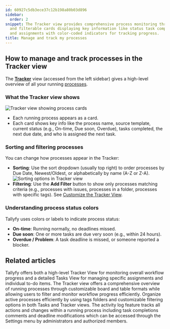 ```yaml
---
id: 60927c5db3ece37c12b198a80b03d896
sidebar:
  order: 2
snippet: The Tracker view provides comprehensive process monitoring through sortable
  and filterable cards displaying key information like status task completion dates
  and assignments with color-coded indicators for tracking progress.
title: Manage and track my processes
---
```


## How to manage and track processes in the Tracker view

The **[Tracker](/products/pro/tracking-and-tasks/tracker-view/)** view (accessed from the left sidebar) gives a high-level overview of all your running [processes](/products/pro/tracking-and-tasks/processes/).

### What the Tracker view shows

![Tracker view showing process cards](https://screenshots.tallyfy.com/tallyfy%2Fpro%2Fdesktop-light-showcase-tracker-tab.png)

*   Each running process appears as a card.
*   Each card shows key info like the process name, source template, current status (e.g., On-time, Due soon, Overdue), tasks completed, the next due date, and who is assigned the next task.

### Sorting and filtering processes

You can change how processes appear in the Tracker:

*   **Sorting**: Use the sort dropdown (usually top right) to order processes by Due Date, Newest/Oldest, or alphabetically by name (A-Z or Z-A).
    ![Sorting options in Tracker view](https://screenshots.tallyfy.com/tallyfy%2Fpro%2Fdesktop-light-order-processes.png)
*   **Filtering**: Use the **Add Filter** button to show only processes matching criteria (e.g., processes with issues, processes in a folder, processes with specific tags). See [Customize the Tracker View](/products/pro/tracking-and-tasks/tracker-view/how-to-create-custom-views-in-tallyfy/).

### Understanding process status colors

Tallyfy uses colors or labels to indicate process status:

*   **On-time**: Running normally, no deadlines missed.
*   **Due soon**: One or more tasks are due very soon (e.g., within 24 hours).
*   **Overdue / Problem**: A task deadline is missed, or someone reported a blocker.


## Related articles
<CardGrid>
<LinkTitleCard header="<b>Pro > Tracking</b>" href="/products/pro/tracking-and-tasks/" > Tallyfy offers both a high-level Tracker View for monitoring overall workflow progress and a detailed Tasks View for managing specific assignments and individual to-do items. </LinkTitleCard>
<LinkTitleCard header="<b>Tracking And Tasks > Tracker view</b>" href="/products/pro/tracking-and-tasks/tracker-view/" > The Tracker view offers a comprehensive overview of running processes through customizable board and table formats while allowing users to filter and monitor workflow progress efficiently. </LinkTitleCard>
<LinkTitleCard header="<b>Tracker View > Organize processes</b>" href="/products/pro/tracking-and-tasks/tracker-view/organize-processes/" > Organize active processes efficiently by using tags folders and customizable filtering options in both Tasks and Tracker views. </LinkTitleCard>
<LinkTitleCard header="<b>Tracker View > Check process activity</b>" href="/products/pro/tracking-and-tasks/tracker-view/how-can-i-track-process-activities-on-tallyfy/" > The activity log feature tracks all actions and changes within a running process including task completions comments and deadline modifications which can be accessed through the Settings menu by administrators and authorized members. </LinkTitleCard>
</CardGrid>